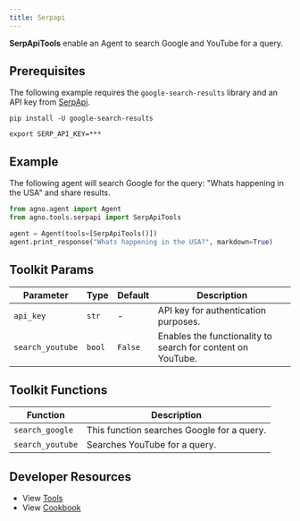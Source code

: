 ```yaml
---
title: Serpapi
---
```


**SerpApiTools** enable an Agent to search Google and YouTube for a query.

## Prerequisites

The following example requires the `google-search-results` library and an API key from [SerpApi](https://serpapi.com/).

```shell
pip install -U google-search-results
```

```shell
export SERP_API_KEY=***
```

## Example

The following agent will search Google for the query: "Whats happening in the USA" and share results.

```python cookbook/tools/serpapi_tools.py
from agno.agent import Agent
from agno.tools.serpapi import SerpApiTools

agent = Agent(tools=[SerpApiTools()])
agent.print_response("Whats happening in the USA?", markdown=True)
```

## Toolkit Params

| Parameter        | Type   | Default | Description                                                 |
| ---------------- | ------ | ------- | ----------------------------------------------------------- |
| `api_key`        | `str`  | -       | API key for authentication purposes.                        |
| `search_youtube` | `bool` | `False` | Enables the functionality to search for content on YouTube. |

## Toolkit Functions

| Function         | Description                                |
| ---------------- | ------------------------------------------ |
| `search_google`  | This function searches Google for a query. |
| `search_youtube` | Searches YouTube for a query.              |

## Developer Resources

- View [Tools](https://github.com/agno-agi/agno/blob/main/libs/agno/agno/tools/serpapi.py)
- View [Cookbook](https://github.com/agno-agi/agno/blob/main/cookbook/tools/serpapi_tools.py)
